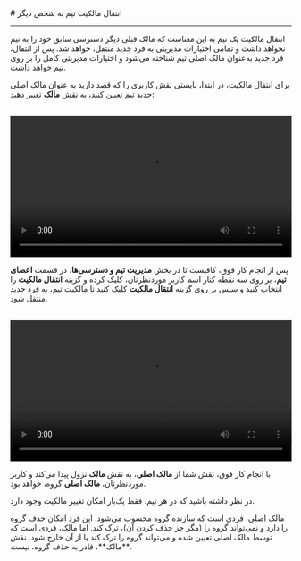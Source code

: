 

<Layout>
<Head>
<title>مستندات انتقال مالکیت تیم به شخص دیگر - لیارا</title>
<meta property="og:title" content="مستندات خدمات رایانش ابری لیارا" />
<meta property="og:description" content="مستندات مربوط به نحوه انتقال مالکیت تیم به شخص دیگر در سرور مجازی ابری در لیارا"  />
</Head>
# انتقال مالکیت تیم به شخص دیگر
<hr className="mb-2" />

انتقال مالکیت یک تیم به این معناست که مالک قبلی دیگر دسترسی سابق خود را به تیم نخواهد داشت و تمامی اختیارات مدیریتی به فرد جدید منتقل، خواهد شد. پس از انتقال، فرد جدید به‌عنوان مالک اصلی تیم شناخته می‌شود و اختیارات
مدیریتی کامل را بر روی تیم خواهد داشت.
<div className="h-2" />

برای انتقال مالکیت، در ابتدا، بایستی نقش کاربری را که قصد دارید به عنوان مالک اصلی جدید تیم تعیین کنید، به نقش **مالک** تغییر دهید:

<br />
<video
src="https://media.liara.ir/teams/chnage-role-to-owner.mp4"
controls="controls"
className="block w-full"
width="100%"
></video>
<br />

پس از انجام کار فوق، کافیست تا در بخش **مدیریت تیم و دسترسی‌ها**، در قسمت **اعضای تیم**، بر روی سه نقطه کنار اسم کاربر موردنظرتان، کلیک کرده و گزینه **انتقال مالکیت** را انتخاب کنید و سپس 
بر روی گزینه **انتقال مالکیت** کلیک کنید تا مالکیت تیم، به فرد جدید منتقل شود.

<br />
<video
src="https://media.liara.ir/teams/transfer-ownership.mp4"
controls="controls"
className="block w-full"
width="100%"
></video>
<br />

با انجام کار فوق، نقش شما از **مالک اصلی**، به نقش **مالک** نزول پیدا می‌کند و کاربر موردنظرتان، **مالک اصلی** گروه، خواهد بود.

<div className="h-2" />
<Alert variant="info">
<p>
    در نظر داشته باشید که در هر تیم، فقط یک‌بار امکان تغییر مالکیت وجود دارد.
</p>
</Alert>


<Section id="difference-between-owners" title="تفاوت میان مالک اصلی با نقش مالک" />
مالک اصلی، فردی است که سازنده گروه محسوب می‌شود. این فرد امکان حذف گروه را دارد و نمی‌تواند گروه را (مگر جز حذف کردن آن)، ترک کند. اما مالک، فردی است که توسط مالک اصلی تعیین شده و می‌تواند گروه را ترک کند یا از آن خارج شود.
نقش **مالک**، قادر به حذف گروه، نیست.
</Layout>